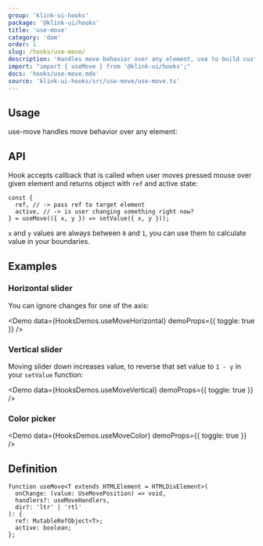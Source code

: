 ```yaml
---
group: 'klink-ui-hooks'
package: '@klink-ui/hooks'
title: 'use-move'
category: 'dom'
order: 1
slug: /hooks/use-move/
description: 'Handles move behavior over any element, use to build custom sliders, color pickers, etc.'
import: "import { useMove } from '@klink-ui/hooks';"
docs: 'hooks/use-move.mdx'
source: 'klink-ui-hooks/src/use-move/use-move.ts'
---
```



## Usage

use-move handles move behavior over any element:

<Demo data={HooksDemos.useMoveUsage} />

## API

Hook accepts callback that is called when user moves pressed mouse over given element and returns object with `ref` and active state:

```tsx
const {
  ref, // -> pass ref to target element
  active, // -> is user changing something right now?
} = useMove(({ x, y }) => setValue({ x, y }));
```

`x` and `y` values are always between `0` and `1`, you can use them to calculate value in your boundaries.

## Examples

### Horizontal slider

You can ignore changes for one of the axis:

<Demo data={HooksDemos.useMoveHorizontal} demoProps={{ toggle: true }} />

### Vertical slider

Moving slider down increases value, to reverse that set value to `1 - y` in your `setValue` function:

<Demo data={HooksDemos.useMoveVertical} demoProps={{ toggle: true }} />

### Color picker

<Demo data={HooksDemos.useMoveColor} demoProps={{ toggle: true }} />

## Definition

```tsx
function useMove<T extends HTMLElement = HTMLDivElement>(
  onChange: (value: UseMovePosition) => void,
  handlers?: useMoveHandlers,
  dir?: 'ltr' | 'rtl'
): {
  ref: MutableRefObject<T>;
  active: boolean;
};
```
